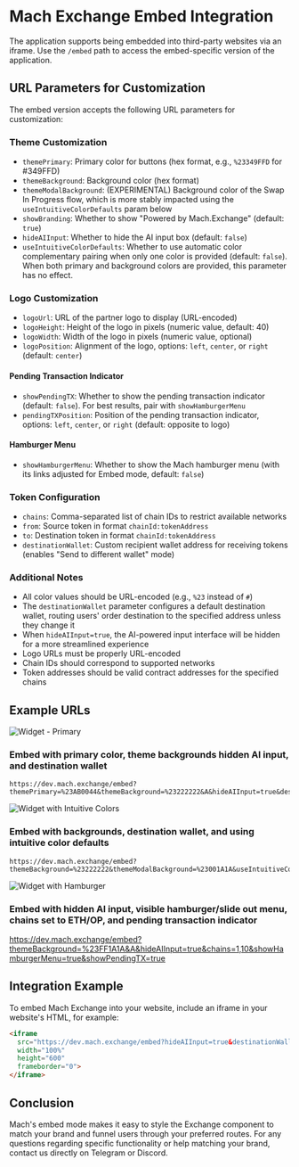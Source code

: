 # Mach Exchange Embed Integration

The application supports being embedded into third-party websites via an iframe. Use the `/embed` path to access the embed-specific version of the application.

## URL Parameters for Customization

The embed version accepts the following URL parameters for customization:

### Theme Customization

- `themePrimary`: Primary color for buttons (hex format, e.g., `%23349FFD` for #349FFD)
- `themeBackground`: Background color (hex format)
- `themeModalBackground`: (EXPERIMENTAL) Background color of the Swap In Progress flow, which is more stably impacted using the `useIntuitiveColorDefaults` param below
- `showBranding`: Whether to show "Powered by Mach.Exchange" (default: `true`)
- `hideAIInput`: Whether to hide the AI input box (default: `false`)
- `useIntuitiveColorDefaults`: Whether to use automatic color complementary pairing when only one color is provided (default: `false`). When both primary and background colors are provided, this parameter has no effect.

### Logo Customization

- `logoUrl`: URL of the partner logo to display (URL-encoded)
- `logoHeight`: Height of the logo in pixels (numeric value, default: 40)
- `logoWidth`: Width of the logo in pixels (numeric value, optional)
- `logoPosition`: Alignment of the logo, options: `left`, `center`, or `right` (default: `center`)

#### Pending Transaction Indicator

- `showPendingTX`: Whether to show the pending transaction indicator (default: `false`). For best results, pair with `showHamburgerMenu`
- `pendingTXPosition`: Position of the pending transaction indicator, options: `left`, `center`, or `right` (default: opposite to logo)

#### Hamburger Menu
- `showHamburgerMenu`: Whether to show the Mach hamburger menu (with its links adjusted for Embed mode, default: `false`)

### Token Configuration

- `chains`: Comma-separated list of chain IDs to restrict available networks
- `from`: Source token in format `chainId:tokenAddress`
- `to`: Destination token in format `chainId:tokenAddress`
- `destinationWallet`: Custom recipient wallet address for receiving tokens (enables "Send to different wallet" mode)

### Additional Notes

- All color values should be URL-encoded (e.g., `%23` instead of `#`)
- The `destinationWallet` parameter configures a default destination wallet, routing users' order destination to the specified address unless they change it
- When `hideAIInput=true`, the AI-powered input interface will be hidden for a more streamlined experience
- Logo URLs must be properly URL-encoded
- Chain IDs should correspond to supported networks
- Token addresses should be valid contract addresses for the specified chains


## Example URLs
![Widget - Primary](/images/widget-chains-hamburger.png)

### Embed with primary color, theme backgrounds hidden AI input, and destination wallet
```
https://dev.mach.exchange/embed?themePrimary=%23AB0044&themeBackground=%23222222&A&hideAIInput=true&destinationWallet=0x7c5D073567f51a42B10a5B99519a51cea1959b79
```

![Widget with Intuitive Colors](/images/widget-intuit.png)
### Embed with backgrounds, destination wallet, and using intuitive color defaults
```
https://dev.mach.exchange/embed?themeBackground=%23222222&themeModalBackground=%23001A1A&useIntuitiveColorDefaults=true&destinationWallet=0x7c5D073567f51a42B10a5B99519a51cea1959b79
```

![Widget with Hamburger](/images/widget-chains-hamburger.png)
### Embed with hidden AI input, visible hamburger/slide out menu, chains set to ETH/OP, and pending transaction indicator
https://dev.mach.exchange/embed?themeBackground=%23FF1A1A&A&hideAIInput=true&chains=1,10&showHamburgerMenu=true&showPendingTX=true

## Integration Example

To embed Mach Exchange into your website, include an iframe in your website's HTML, for example:

```html
<iframe 
  src="https://dev.mach.exchange/embed?hideAIInput=true&destinationWallet=YOUR_WALLET_ADDRESS" 
  width="100%" 
  height="600" 
  frameborder="0">
</iframe>
```

## Conclusion
Mach's embed mode makes it easy to style the Exchange component to match your brand and funnel users through your preferred routes. For any questions regarding specific functionality or help matching your brand, contact us directly on Telegram or Discord.

